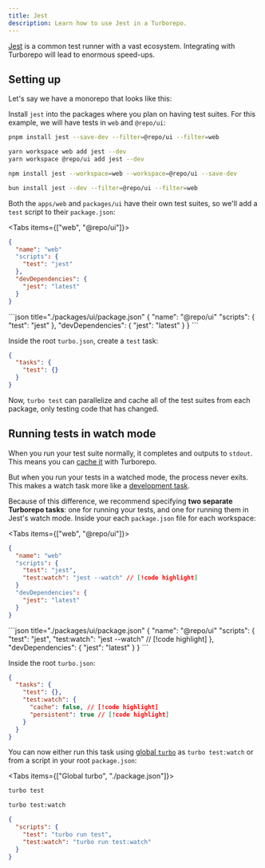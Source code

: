 ```yaml
---
title: Jest
description: Learn how to use Jest in a Turborepo.
---
```



[Jest](https://jestjs.io/) is a common test runner with a vast ecosystem. Integrating with Turborepo will lead to enormous speed-ups.

<CreateTurboCallout />

## Setting up

Let's say we have a monorepo that looks like this:

<Files>
  <Folder name="apps" defaultOpen>
    <Folder name="web" defaultOpen>
      <File name="package.json" />
    </Folder>
  </Folder>
  <Folder name="packages" defaultOpen>
    <Folder name="ui" defaultOpen>
      <File name="package.json" />
    </Folder>
  </Folder>
</Files>

Install `jest` into the packages where you plan on having test suites. For this example, we will have tests in `web` and `@repo/ui`:

<PackageManagerTabs>

<Tab value="pnpm">

```bash title="Terminal"
pnpm install jest --save-dev --filter=@repo/ui --filter=web
```

</Tab>

<Tab value="yarn">

```bash title="Terminal"
yarn workspace web add jest --dev
yarn workspace @repo/ui add jest --dev
```

</Tab>

<Tab value="npm">

```bash title="Terminal"
npm install jest --workspace=web --workspace=@repo/ui --save-dev
```

</Tab>

<Tab value="bun (Beta)">

```bash title="Terminal"
bun install jest --dev --filter=@repo/ui --filter=web
```

</Tab>
</PackageManagerTabs>

Both the `apps/web` and `packages/ui` have their own test suites, so we'll add a `test` script to their `package.json`:

<Tabs items={["web", "@repo/ui"]}>
<Tab value="web">
```json title="./apps/web/package.json"
{
  "name": "web"
  "scripts": {
    "test": "jest"
  },
  "devDependencies": {
    "jest": "latest"
  }
}
```
</Tab>
<Tab value="@repo/ui">
```json title="./packages/ui/package.json"
{
  "name": "@repo/ui"
  "scripts": {
    "test": "jest"
  },
  "devDependencies": {
    "jest": "latest"
  }
}
```
</Tab>
</Tabs>

Inside the root `turbo.json`, create a `test` task:

```json title="./turbo.json"
{
  "tasks": {
    "test": {}
  }
}
```

Now, `turbo test` can parallelize and cache all of the test suites from each package, only testing code that has changed.

## Running tests in watch mode

When you run your test suite normally, it completes and outputs to `stdout`. This means you can [cache it](/docs/crafting-your-repository/caching) with Turborepo.

But when you run your tests in a watched mode, the process never exits. This makes a watch task more like a [development task](/docs/crafting-your-repository/developing-applications).

Because of this difference, we recommend specifying **two separate Turborepo tasks**: one for running your tests, and one for running them in Jest's watch mode. Inside your each `package.json` file for each workspace:

<Tabs items={["web", "@repo/ui"]}>
<Tab value="web">
```json title="./apps/web/package.json"
{
  "name": "web"
  "scripts": {
    "test": "jest",
    "test:watch": "jest --watch" // [!code highlight]
  }
  "devDependencies": {
    "jest": "latest"
  }
}
```
</Tab>
<Tab value="@repo/ui">
```json title="./packages/ui/package.json"
{
  "name": "@repo/ui"
  "scripts": {
    "test": "jest",
    "test:watch": "jest --watch" // [!code highlight]
  },
  "devDependencies": {
    "jest": "latest"
  }
}
```
</Tab>
</Tabs>

Inside the root `turbo.json`:

```json title="./turbo.json"
{
  "tasks": {
    "test": {},
    "test:watch": {
      "cache": false, // [!code highlight]
      "persistent": true // [!code highlight]
    }
  }
}
```

You can now either run this task using [global `turbo`](/docs/getting-started/installation#global-installation) as `turbo test:watch` or from a script in your root `package.json`:

<Tabs items={["Global turbo", "./package.json"]}>
<Tab value="Global turbo">

```bash title="Terminal"
turbo test
```

```bash title="Terminal"
turbo test:watch
```

</Tab>

<Tab value="./package.json">

```json title="./package.json"
{
  "scripts": {
    "test": "turbo run test",
    "test:watch": "turbo run test:watch"
  }
}
```

</Tab>

</Tabs>
